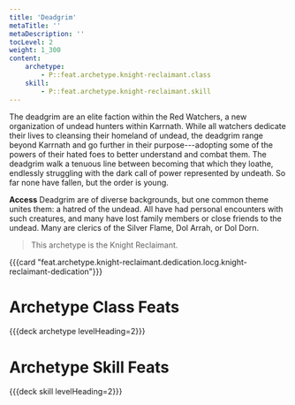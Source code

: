 ```yaml
---
title: 'Deadgrim'
metaTitle: ''
metaDescription: ''
tocLevel: 2
weight: 1_300
content:
    archetype:
        - P::feat.archetype.knight-reclaimant.class
    skill:
        - P::feat.archetype.knight-reclaimant.skill
---
```


The deadgrim are an elite faction within the Red Watchers, a new organization of undead hunters within Karrnath. While all watchers dedicate their lives to cleansing their homeland of undead, the deadgrim range beyond Karrnath and go further in their purpose---adopting some of the powers of their hated foes to better understand and combat them. The deadgrim walk a tenuous line between becoming that which they loathe, endlessly struggling with the dark call of power represented by undeath. So far none have fallen, but the order is young.

**Access** Deadgrim are of diverse backgrounds, but one common theme unites them: a hatred of the undead. All have had personal encounters with such creatures, and many have lost family members or close friends to the undead. Many are clerics of the Silver Flame, Dol Arrah, or Dol Dorn.

> This archetype is the Knight Reclaimant.

{{{card "feat.archetype.knight-reclaimant.dedication.locg.knight-reclaimant-dedication"}}}

# Archetype Class Feats

{{{deck archetype levelHeading=2}}}

# Archetype Skill Feats

{{{deck skill levelHeading=2}}}
